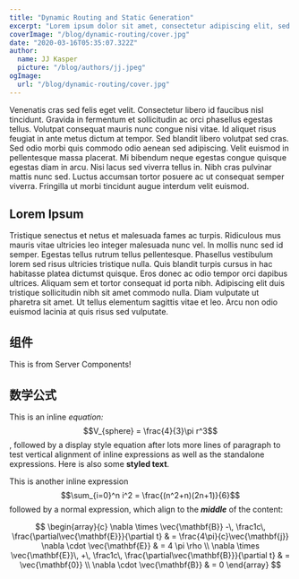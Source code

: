 ```yaml
---
title: "Dynamic Routing and Static Generation"
excerpt: "Lorem ipsum dolor sit amet, consectetur adipiscing elit, sed do eiusmod tempor incididunt ut labore et dolore magna aliqua. Praesent elementum facilisis leo vel fringilla est ullamcorper eget. At imperdiet dui accumsan sit amet nulla facilities morbi tempus."
coverImage: "/blog/dynamic-routing/cover.jpg"
date: "2020-03-16T05:35:07.322Z"
author:
  name: JJ Kasper
  picture: "/blog/authors/jj.jpeg"
ogImage:
  url: "/blog/dynamic-routing/cover.jpg"
---
```


Venenatis cras sed felis eget velit. Consectetur libero id faucibus nisl tincidunt. Gravida in fermentum et sollicitudin ac orci phasellus egestas tellus. Volutpat consequat mauris nunc congue nisi vitae. Id aliquet risus feugiat in ante metus dictum at tempor. Sed blandit libero volutpat sed cras. Sed odio morbi quis commodo odio aenean sed adipiscing. Velit euismod in pellentesque massa placerat. Mi bibendum neque egestas congue quisque egestas diam in arcu. Nisi lacus sed viverra tellus in. Nibh cras pulvinar mattis nunc sed. Luctus accumsan tortor posuere ac ut consequat semper viverra. Fringilla ut morbi tincidunt augue interdum velit euismod.

## Lorem Ipsum

Tristique senectus et netus et malesuada fames ac turpis. Ridiculous mus mauris vitae ultricies leo integer malesuada nunc vel. In mollis nunc sed id semper. Egestas tellus rutrum tellus pellentesque. Phasellus vestibulum lorem sed risus ultricies tristique nulla. Quis blandit turpis cursus in hac habitasse platea dictumst quisque. Eros donec ac odio tempor orci dapibus ultrices. Aliquam sem et tortor consequat id porta nibh. Adipiscing elit duis tristique sollicitudin nibh sit amet commodo nulla. Diam vulputate ut pharetra sit amet. Ut tellus elementum sagittis vitae et leo. Arcu non odio euismod lacinia at quis risus sed vulputate.

## 组件

<Counter />

This is from Server Components!
<TestComponent name="next-mdx-remote" />

## 数学公式

This is an inline _equation:_ $$V_{sphere} = \frac{4}{3}\pi r^3$$, followed by a display style equation after lots more lines of paragraph to test vertical alignment of inline expressions as well as the standalone expressions.
Here is also some **styled text**.

This is another inline expression $$\sum_{i=0}^n i^2 = \frac{(n^2+n)(2n+1)}{6}$$ followed by a normal expression, which align to the **_middle_** of the content:

$$
\begin{array}{c}
\nabla \times \vec{\mathbf{B}} -\, \frac1c\, \frac{\partial\vec{\mathbf{E}}}{\partial t} &
= \frac{4\pi}{c}\vec{\mathbf{j}}    \nabla \cdot \vec{\mathbf{E}} & = 4 \pi \rho \\
\nabla \times \vec{\mathbf{E}}\, +\, \frac1c\, \frac{\partial\vec{\mathbf{B}}}{\partial t} & = \vec{\mathbf{0}} \\
\nabla \cdot \vec{\mathbf{B}} & = 0
\end{array}
$$
